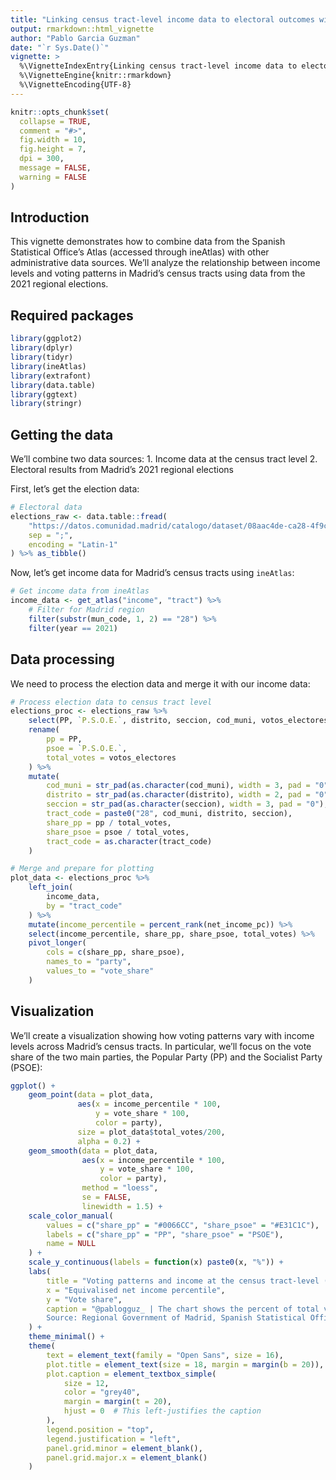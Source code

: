 ```yaml
---
title: "Linking census tract-level income data to electoral outcomes with ineAtlas"
output: rmarkdown::html_vignette
author: "Pablo Garcia Guzman"
date: "`r Sys.Date()`"
vignette: >
  %\VignetteIndexEntry{Linking census tract-level income data to electoral outcomes with ineAtlas}
  %\VignetteEngine{knitr::rmarkdown}
  %\VignetteEncoding{UTF-8}
---
```


```r
knitr::opts_chunk$set(
  collapse = TRUE,
  comment = "#>",
  fig.width = 10,
  fig.height = 7,
  dpi = 300,
  message = FALSE,
  warning = FALSE
)
```

## Introduction

This vignette demonstrates how to combine data from the Spanish Statistical Office's Atlas (accessed through ineAtlas) with other administrative data sources. We'll analyze the relationship between income levels and voting patterns in Madrid's census tracts using data from the 2021 regional elections.

## Required packages

```r
library(ggplot2)
library(dplyr)
library(tidyr)
library(ineAtlas)
library(extrafont)
library(data.table)
library(ggtext)
library(stringr)
```

## Getting the data

We'll combine two data sources:
1. Income data at the census tract level
2. Electoral results from Madrid's 2021 regional elections

First, let's get the election data:

```r
# Electoral data
elections_raw <- data.table::fread(
    "https://datos.comunidad.madrid/catalogo/dataset/08aac4de-ca28-4f9c-b45d-ef8457c4b5d2/resource/5e8cf4ad-b9f4-4ffd-a026-c27433e7815f/download/datos_electorales_elecciones_autonomicas_comunidad_de_madrid_2021.csv",
    sep = ";",
    encoding = "Latin-1"
) %>% as_tibble()
```

Now, let's get income data for Madrid's census tracts using `ineAtlas`:

```r
# Get income data from ineAtlas
income_data <- get_atlas("income", "tract") %>%
    # Filter for Madrid region
    filter(substr(mun_code, 1, 2) == "28") %>%
    filter(year == 2021)
```

## Data processing

We need to process the election data and merge it with our income data:

```r
# Process election data to census tract level
elections_proc <- elections_raw %>%
    select(PP, `P.S.O.E.`, distrito, seccion, cod_muni, votos_electores) %>%
    rename(
        pp = PP,
        psoe = `P.S.O.E.`,
        total_votes = votos_electores
    ) %>%
    mutate(
        cod_muni = str_pad(as.character(cod_muni), width = 3, pad = "0"),
        distrito = str_pad(as.character(distrito), width = 2, pad = "0"),
        seccion = str_pad(as.character(seccion), width = 3, pad = "0"),
        tract_code = paste0("28", cod_muni, distrito, seccion),
        share_pp = pp / total_votes,
        share_psoe = psoe / total_votes,
        tract_code = as.character(tract_code)
    )

# Merge and prepare for plotting
plot_data <- elections_proc %>%
    left_join(
        income_data,
        by = "tract_code"
    ) %>%
    mutate(income_percentile = percent_rank(net_income_pc)) %>%
    select(income_percentile, share_pp, share_psoe, total_votes) %>%
    pivot_longer(
        cols = c(share_pp, share_psoe),
        names_to = "party",
        values_to = "vote_share"
    )
```

## Visualization

We'll create a visualization showing how voting patterns vary with income levels across Madrid's census tracts. In particular, we'll focus on the vote share of the two main parties, the Popular Party (PP) and the Socialist Party (PSOE):

```r
ggplot() +
    geom_point(data = plot_data,
               aes(x = income_percentile * 100, 
                   y = vote_share * 100,
                   color = party),
               size = plot_data$total_votes/200,
               alpha = 0.2) +
    geom_smooth(data = plot_data,
                aes(x = income_percentile * 100,
                    y = vote_share * 100,
                    color = party),
                method = "loess",
                se = FALSE,
                linewidth = 1.5) +
    scale_color_manual(
        values = c("share_pp" = "#0066CC", "share_psoe" = "#E31C1C"),
        labels = c("share_pp" = "PP", "share_psoe" = "PSOE"),
        name = NULL
    ) +
    scale_y_continuous(labels = function(x) paste0(x, "%")) +
    labs(
        title = "Voting patterns and income at the census tract-level (Madrid, 2021)",
        x = "Equivalised net income percentile",
        y = "Vote share",
        caption = "@pablogguz_ | The chart shows the percent of total votes by party within each census tract in the Madrid 2021 regional election.
        Source: Regional Government of Madrid, Spanish Statistical Office and author's calculations."
    ) +
    theme_minimal() +
    theme(
        text = element_text(family = "Open Sans", size = 16),
        plot.title = element_text(size = 18, margin = margin(b = 20)),
        plot.caption = element_textbox_simple(
            size = 12, 
            color = "grey40", 
            margin = margin(t = 20),
            hjust = 0  # This left-justifies the caption
        ),
        legend.position = "top",        
        legend.justification = "left",
        panel.grid.minor = element_blank(),
        panel.grid.major.x = element_blank()
    )
```
